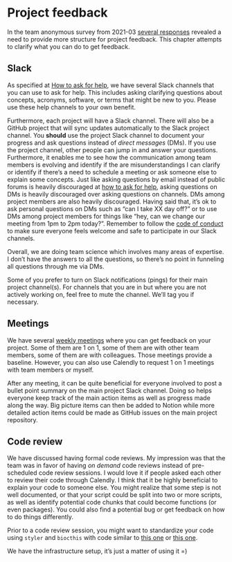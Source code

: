 # Project feedback

In the team anonymous survey from 2021-03 [several responses](https://lcolladotor.github.io/team_surveys/survey-2021-03.html#do-you-feel-you-have-enough-feedback-on-your-project) revealed a need to provide more structure for project feedback. This chapter attempts to clarify what you can do to get feedback.

## Slack

As specified at [How to ask for help](#how-to-ask-for-help), we have several Slack channels that you can use to ask for help. This includes asking clarifying questions about concepts, acronyms, software, or terms that might be new to you. Please use these help channels to your own benefit.

Furthermore, each project will have a Slack channel. There will also be a GitHub project that will sync updates automatically to the Slack project channel. You **should** use the project Slack channel to document your progress and ask questions instead of _direct messages_ (DMs). If you use the project channel, other people can jump in and answer your questions. Furthermore, it enables me to see how the communication among team members is evolving and identify if the are misunderstandings I can clarify or identify if there's a need to schedule a meeting or ask someone else to explain some concepts. Just like asking questions by email instead of public forums is heavily discouraged at [how to ask for help](#how-to-ask-for-help), asking questions on DMs is heavily discouraged over asking questions on channels. DMs among project members are also heavily discouraged. Having said that, it's ok to ask personal questions on DMs such as "can I take XX day off?" or to use DMs among project members for things like "hey, can we change our meeting from 1pm to 2pm today?". Remember to follow the [code of conduct](#code-of-conduct) to make sure everyone feels welcome and safe to participate in our Slack channels.

Overall, we are doing team science which involves many areas of expertise. I don't have the answers to all the questions, so there's no point in funneling all questions through me via DMs.

Some of you prefer to turn on Slack notifications (pings) for their main project channel(s). For channels that you are in but where you are not actively working on, feel free to mute the channel. We'll tag you if necessary.

## Meetings

We have several [weekly meetings](#team-meetings) where you can get feedback on your project. Some of them are 1 on 1, some of them are with other team members, some of them are with colleagues. Those meetings provide a baseline. However, you can also use Calendly to request 1 on 1 meetings with team members or myself.

After any meeting, it can be quite beneficial for everyone involved to post a bullet point summary on the main project Slack channel. Doing so helps everyone keep track of the main action items as well as progress made along the way. Big picture items can then be added to Notion while more detailed action items could be made as GitHub issues on the main project repository.

## Code review

We have discussed having formal code reviews. My impression was that the team was in favor of having _on demand_ code reviews instead of pre-scheduled code review sessions. I would love it if people asked each other to review their code through Calendly. I think that it be highly beneficial to explain your code to someone else. You might realize that some step is not well documented, or that your script could be split into two or more scripts, as well as identify potential code chunks that could become functions (or even packages). You could also find a potential bug or get feedback on how to do things differently.

Prior to a code review session, you might want to standardize your code using `styler` and `biocthis` with code similar to [this one](https://github.com/lcolladotor/biocthis/blob/master/dev/04_update.R#L15-L22) or [this one](https://github.com/LieberInstitute/spatialDLPFC/blob/main/analysis/02_marker_genes.R#L2-L5).

We have the infrastructure setup, it's just a matter of using it =)
